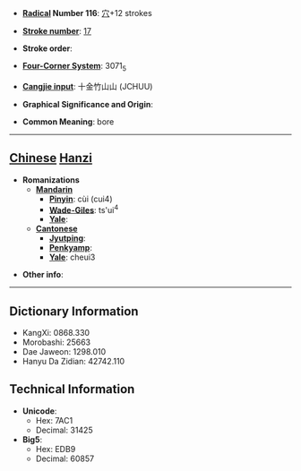 * '''[[Wiktionary:Chinese radical index| Radical]] Number 116''': [[Wiktionary:Chinese radical index 穴|穴]]+12 strokes

* '''[[Wiktionary:Chinese total strokes index|Stroke number]]''': [[Wiktionary:Chinese total strokes index 17|17]]

* '''Stroke order''': 

* '''[[Wiktionary:Chinese four corner index|Four-Corner System]]''': 3071<sub>5</sub>

* '''[[Wiktionary:Chinese Cangjie index|Cangjie input]]''': 十金竹山山 (JCHUU)

* '''Graphical Significance and Origin''': 

* '''Common Meaning''': bore

----

== [[Chinese]] [[Hanzi]] ==

* '''Romanizations'''
** '''[[Mandarin]]'''
*** '''[[Pinyin]]''': cùi (cui4)
*** '''[[Wade-Giles]]''': ts'ui<sup>4</sup>
*** '''[[Yale]]''': 
** '''[[Cantonese]]'''
*** '''[[Jyutping]]''':
*** '''[[Penkyamp]]''': 
*** '''[[Yale]]''': cheui3

* '''Other info''': 

----

== Dictionary Information ==

* KangXi: 0868.330
* Morobashi: 25663
* Dae Jaweon: 1298.010
* Hanyu Da Zidian: 42742.110

== Technical Information ==

* '''Unicode''':
** Hex: 7AC1
** Decimal: 31425
* '''Big5''':
** Hex: EDB9
** Decimal: 60857